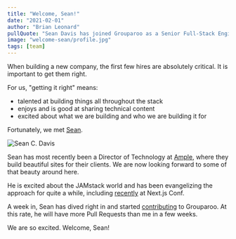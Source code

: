 ```yaml
---
title: "Welcome, Sean!"
date: "2021-02-01"
author: "Brian Leonard"
pullQuote: "Sean Davis has joined Grouparoo as a Senior Full-Stack Engineer"
image: "welcome-sean/profile.jpg"
tags: [team]
---
```


When building a new company, the first few hires are absolutely critical. It is important to get them right.

For us, "getting it right" means:

- talented at building things all throughout the stack
- enjoys and is good at sharing technical content
- excited about what we are building and who we are building it for

Fortunately, we met [Sean](https://twitter.com/seancdavis29).

<Image
  centered
  alt="Sean C. Davis"
  src="welcome-sean/profile.jpg"
  width={300}
  height={300}
/>

Sean has most recently been a Director of Technology at [Ample](https://www.ample.co/), where they build beautiful sites for their clients. We are now looking forward to some of that beauty around here.

He is excited about the JAMstack world and has been evangelizing the approach for quite a while, including [recently](https://nextjs.org/2020/conf/speakers/seancdavis) at Next.js Conf.

A week in, Sean has dived right in and started [contributing](https://github.com/grouparoo/grouparoo/pulls?q=is%3Apr+author%3Aseancdavis+) to Grouparoo. At this rate, he will have more Pull Requests than me in a few weeks.

We are so excited. Welcome, Sean!
